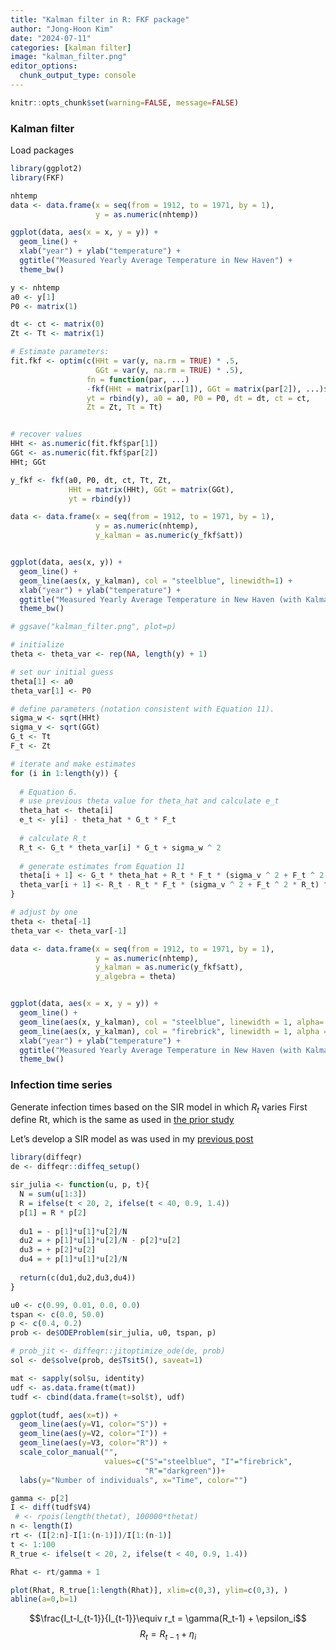 ```yaml
---
title: "Kalman filter in R: FKF package"
author: "Jong-Hoon Kim"
date: "2024-07-11"
categories: [kalman filter]
image: "kalman_filter.png"
editor_options: 
  chunk_output_type: console
---
```


```r
knitr::opts_chunk$set(warning=FALSE, message=FALSE) 
```

### Kalman filter

Load packages
```r
library(ggplot2)
library(FKF)
```

```r
nhtemp
data <- data.frame(x = seq(from = 1912, to = 1971, by = 1),
                   y = as.numeric(nhtemp))

ggplot(data, aes(x = x, y = y)) +
  geom_line() +
  xlab("year") + ylab("temperature") +
  ggtitle("Measured Yearly Average Temperature in New Haven") +
  theme_bw()
```


```r
y <- nhtemp
a0 <- y[1]
P0 <- matrix(1)

dt <- ct <- matrix(0)
Zt <- Tt <- matrix(1)
```


```r
# Estimate parameters:
fit.fkf <- optim(c(HHt = var(y, na.rm = TRUE) * .5,
                   GGt = var(y, na.rm = TRUE) * .5),
                 fn = function(par, ...)
                 -fkf(HHt = matrix(par[1]), GGt = matrix(par[2]), ...)$logLik,
                 yt = rbind(y), a0 = a0, P0 = P0, dt = dt, ct = ct,
                 Zt = Zt, Tt = Tt)


# recover values
HHt <- as.numeric(fit.fkf$par[1])
GGt <- as.numeric(fit.fkf$par[2])
HHt; GGt
```



```r
y_fkf <- fkf(a0, P0, dt, ct, Tt, Zt,
             HHt = matrix(HHt), GGt = matrix(GGt),
             yt = rbind(y))
```

```r
data <- data.frame(x = seq(from = 1912, to = 1971, by = 1),
                   y = as.numeric(nhtemp),
                   y_kalman = as.numeric(y_fkf$att))


ggplot(data, aes(x, y)) +
  geom_line() +
  geom_line(aes(x, y_kalman), col = "steelblue", linewidth=1) +
  xlab("year") + ylab("temperature") +
  ggtitle("Measured Yearly Average Temperature in New Haven (with Kalman Filter)") +
  theme_bw()

# ggsave("kalman_filter.png", plot=p)
```


```r
# initialize
theta <- theta_var <- rep(NA, length(y) + 1)

# set our initial guess
theta[1] <- a0
theta_var[1] <- P0

# define parameters (notation consistent with Equation 11).
sigma_w <- sqrt(HHt)
sigma_v <- sqrt(GGt)
G_t <- Tt
F_t <- Zt

# iterate and make estimates
for (i in 1:length(y)) {
  
  # Equation 6.
  # use previous theta value for theta_hat and calculate e_t
  theta_hat <- theta[i]
  e_t <- y[i] - theta_hat * G_t * F_t
  
  # calculate R_t
  R_t <- G_t * theta_var[i] * G_t + sigma_w ^ 2
  
  # generate estimates from Equation 11
  theta[i + 1] <- G_t * theta_hat + R_t * F_t * (sigma_v ^ 2 + F_t ^ 2 * R_t) ^ (-1) * e_t
  theta_var[i + 1] <- R_t - R_t * F_t * (sigma_v ^ 2 + F_t ^ 2 * R_t) ^ (-1) * F_t * R_t
}

# adjust by one
theta <- theta[-1]
theta_var <- theta_var[-1]
```

```r
data <- data.frame(x = seq(from = 1912, to = 1971, by = 1),
                   y = as.numeric(nhtemp),
                   y_kalman = as.numeric(y_fkf$att),
                   y_algebra = theta)


ggplot(data, aes(x = x, y = y)) +
  geom_line() +
  geom_line(aes(x, y_kalman), col = "steelblue", linewidth = 1, alpha= 1 / 2) +
  geom_line(aes(x, y_kalman), col = "firebrick", linewidth = 1, alpha = 1 / 2) +
  xlab("year") + ylab("temperature") +
  ggtitle("Measured Yearly Average Temperature in New Haven (with Kalman Filter)") +
  theme_bw()
```


### Infection time series

Generate infection times based on the SIR model in which $R_t$ varies
First define Rt, which is the same as used in [the prior study](https://www.sciencedirect.com/science/article/pii/S2468042723000799)

Let's develop a SIR model as was used in my [previous post](https://www.jonghoonk.com/posts/sir_deSolve_odin_diffeqr/)
```r
library(diffeqr)
de <- diffeqr::diffeq_setup()

sir_julia <- function(u, p, t){
  N = sum(u[1:3])
  R = ifelse(t < 20, 2, ifelse(t < 40, 0.9, 1.4))
  p[1] = R * p[2]
  
  du1 = - p[1]*u[1]*u[2]/N
  du2 = + p[1]*u[1]*u[2]/N - p[2]*u[2]
  du3 = + p[2]*u[2]
  du4 = + p[1]*u[1]*u[2]/N  
  
  return(c(du1,du2,du3,du4))
}

u0 <- c(0.99, 0.01, 0.0, 0.0)
tspan <- c(0.0, 50.0)
p <- c(0.4, 0.2)
prob <- de$ODEProblem(sir_julia, u0, tspan, p)

# prob_jit <- diffeqr::jitoptimize_ode(de, prob)
sol <- de$solve(prob, de$Tsit5(), saveat=1)

mat <- sapply(sol$u, identity)
udf <- as.data.frame(t(mat))
tudf <- cbind(data.frame(t=sol$t), udf)

ggplot(tudf, aes(x=t)) +
  geom_line(aes(y=V1, color="S")) +
  geom_line(aes(y=V2, color="I")) +
  geom_line(aes(y=V3, color="R")) +
  scale_color_manual("", 
                     values=c("S"="steelblue", "I"="firebrick",
                              "R"="darkgreen"))+
  labs(y="Number of individuals", x="Time", color="")
```


```r
gamma <- p[2]
I <- diff(tudf$V4)
 # <- rpois(length(thetat), 100000*thetat)
n <- length(I)
rt <- (I[2:n]-I[1:(n-1)])/I[1:(n-1)]
t <- 1:100
R_true <- ifelse(t < 20, 2, ifelse(t < 40, 0.9, 1.4))

Rhat <- rt/gamma + 1

plot(Rhat, R_true[1:length(Rhat)], xlim=c(0,3), ylim=c(0,3), )
abline(a=0,b=1)
```

$$\frac{I_t-I_{t-1}}{I_{t-1}}\equiv r_t = \gamma(R_t-1) + \epsilon_i$$
$$R_t = R_{t-1} + \eta_i$$

